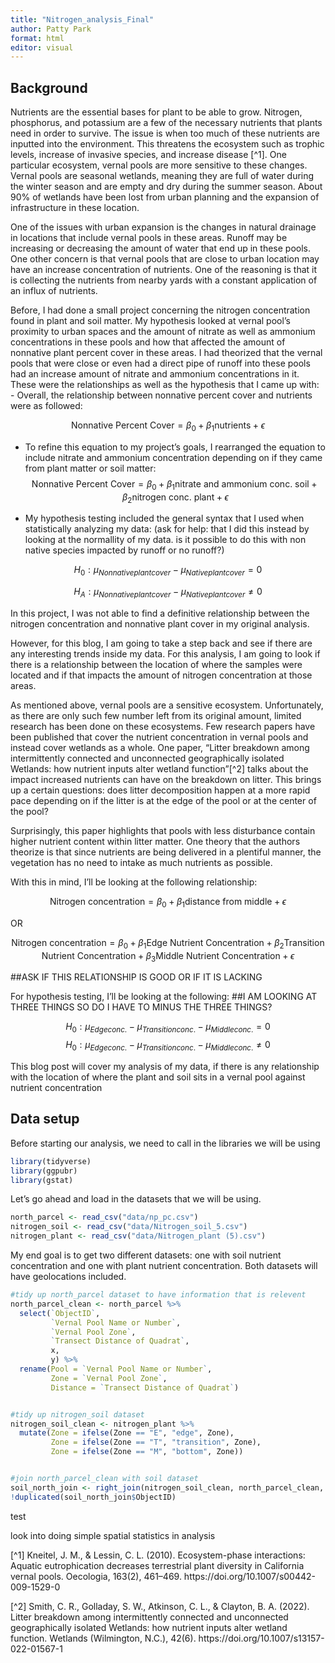 ```yaml
---
title: "Nitrogen_analysis_Final"
author: Patty Park
format: html
editor: visual
---
```


## Background

Nutrients are the essential bases for plant to be able to grow. Nitrogen, phosphorus, and potassium are a few of the necessary nutrients that plants need in order to survive. The issue is when too much of these nutrients are inputted into the environment. This threatens the ecosystem such as trophic levels, increase of invasive species, and increase disease [^1]. One particular ecosystem, vernal pools are more sensitive to these changes. Vernal pools are seasonal wetlands, meaning they are full of water during the winter season and are empty and dry during the summer season. About 90% of wetlands have been lost from urban planning and the expansion of infrastructure in these location.

One of the issues with urban expansion is the changes in natural drainage in locations that include vernal pools in these areas. Runoff may be increasing or decreasing the amount of water that end up in these pools. One other concern is that vernal pools that are close to urban location may have an increase concentration of nutrients. One of the reasoning is that it is collecting the nutrients from nearby yards with a constant application of an influx of nutrients.

Before, I had done a small project concerning the nitrogen concentration found in plant and soil matter. My hypothesis looked at vernal pool's proximity to urban spaces and the amount of nitrate as well as ammonium concentrations in these pools and how that affected the amount of nonnative plant percent cover in these areas. I had theorized that the vernal pools that were close or even had a direct pipe of runoff into these pools had an increase amount of nitrate and ammonium concentrations in it. These were the relationships as well as the hypothesis that I came up with: - Overall, the relationship between nonnative percent cover and nutrients were as followed:

$$\text{Nonnative Percent Cover} = \beta_0 + \beta_1 \text{nutrients} + \epsilon$$

-   To refine this equation to my project's goals, I rearranged the equation to include nitrate and ammonium concentration depending on if they came from plant matter or soil matter: $$\text{Nonnative Percent Cover} = \beta_0 + \beta_1 \text{nitrate and ammonium conc. soil} + \beta_2 \text{nitrogen conc. plant} + \epsilon$$

-   My hypothesis testing included the general syntax that I used when statistically analyzing my data: (ask for help: that I did this instead by looking at the normallity of my data. is it possible to do this with non native species impacted by runoff or no runoff?)

$$H_{0}: \mu_{Nonnative plant cover} - \mu_{Native plant cover} = 0$$

$$H_{A}: \mu_{Nonnative plant cover} - \mu_{Native plant cover} \neq 0$$

In this project, I was not able to find a definitive relationship between the nitrogen concentration and nonnative plant cover in my original analysis.

However, for this blog, I am going to take a step back and see if there are any interesting trends inside my data. For this analysis, I am going to look if there is a relationship between the location of where the samples were located and if that impacts the amount of nitrogen concentration at those areas.

As mentioned above, vernal pools are a sensitive ecosystem. Unfortunately, as there are only such few number left from its original amount, limited research has been done on these ecosystems. Few research papers have been published that cover the nutrient concentration in vernal pools and instead cover wetlands as a whole. One paper, "Litter breakdown among intermittently connected and unconnected geographically isolated Wetlands: how nutrient inputs alter wetland function"[^2] talks about the impact increased nutrients can have on the breakdown on litter. This brings up a certain questions: does litter decomposition happen at a more rapid pace depending on if the litter is at the edge of the pool or at the center of the pool?

Surprisingly, this paper highlights that pools with less disturbance contain higher nutrient content within litter matter. One theory that the authors theorize is that since nutrients are being delivered in a plentiful manner, the vegetation has no need to intake as much nutrients as possible.

With this in mind, I'll be looking at the following relationship:

$$\text{Nitrogen concentration} = \beta_0 + \beta_1 \text{distance from middle} + \epsilon$$

OR


$$\text{Nitrogen concentration} = \beta_0 + \beta_1 \text{Edge Nutrient Concentration} + \beta_2 \text{Transition Nutrient Concentration} + \beta_3 \text{Middle Nutrient Concentration} + \epsilon$$


##ASK IF THIS RELATIONSHIP IS GOOD OR IF IT IS LACKING

For hypothesis testing, I'll be looking at the following: ##I AM LOOKING AT THREE THINGS SO DO I HAVE TO MINUS THE THREE THINGS?

$$H_{0}: \mu_{Edge conc.} - \mu_{Transition conc.} - \mu_{Middle conc.} = 0$$
$$H_{0}: \mu_{Edge conc.} - \mu_{Transition conc.} - \mu_{Middle conc.} \neq 0$$


This blog post will cover my analysis of my data, if there is any relationship with the location of where the plant and soil sits in a vernal pool against nutrient concentration


## Data setup

Before starting our analysis, we need to call in the libraries we will be using
```r
library(tidyverse)
library(ggpubr)
library(gstat)
```

Let's go ahead and load in the datasets that we will be using.

```r
north_parcel <- read_csv("data/np_pc.csv")
nitrogen_soil <- read_csv("data/Nitrogen_soil_5.csv")
nitrogen_plant <- read_csv("data/Nitrogen_plant (5).csv")
```

My end goal is to get two different datasets: one with soil nutrient concentration and one with plant nutrient concentration. Both datasets will have geolocations included.

```r
#tidy up north_parcel dataset to have information that is relevent
north_parcel_clean <- north_parcel %>% 
  select(`ObjectID`, 
         `Vernal Pool Name or Number`, 
         `Vernal Pool Zone`, 
         `Transect Distance of Quadrat`, 
         x, 
         y) %>% 
  rename(Pool = `Vernal Pool Name or Number`, 
         Zone = `Vernal Pool Zone`,
         Distance = `Transect Distance of Quadrat`)


#tidy up nitrogen_soil dataset
nitrogen_soil_clean <- nitrogen_plant %>% 
  mutate(Zone = ifelse(Zone == "E", "edge", Zone),
         Zone = ifelse(Zone == "T", "transition", Zone),
         Zone = ifelse(Zone == "M", "bottom", Zone))


#join north_parcel_clean with soil dataset
soil_north_join <- right_join(nitrogen_soil_clean, north_parcel_clean, by = c('Pool', 'Zone', 'Distance'))
!duplicated(soil_north_join$ObjectID)
```

test













look into doing simple spatial statistics in analysis

[^1] Kneitel, J. M., & Lessin, C. L. (2010). Ecosystem-phase interactions: Aquatic eutrophication decreases terrestrial plant diversity in California vernal pools. Oecologia, 163(2), 461--469. https://doi.org/10.1007/s00442-009-1529-0

[^2] Smith, C. R., Golladay, S. W., Atkinson, C. L., & Clayton, B. A. (2022). Litter breakdown among intermittently connected and unconnected geographically isolated Wetlands: how nutrient inputs alter wetland function. Wetlands (Wilmington, N.C.), 42(6). https://doi.org/10.1007/s13157-022-01567-1


